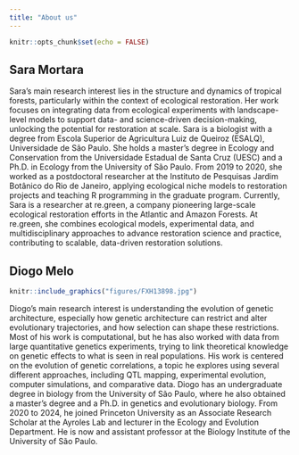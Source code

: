 ```yaml
---
title: "About us"
---
```


```r
knitr::opts_chunk$set(echo = FALSE)
```


## Sara Mortara

Sara's main research interest lies in the structure and dynamics of tropical forests, particularly within the context of ecological restoration. Her work focuses on integrating data from ecological experiments with landscape-level models to support data- and science-driven decision-making, unlocking the potential for restoration at scale. Sara is a biologist with a degree from Escola Superior de Agricultura Luiz de Queiroz (ESALQ), Universidade de São Paulo. She holds a master's degree in Ecology and Conservation from the Universidade Estadual de Santa Cruz (UESC) and a Ph.D. in Ecology from the University of São Paulo. From 2019 to 2020, she worked as a postdoctoral researcher at the Instituto de Pesquisas Jardim Botânico do Rio de Janeiro, applying ecological niche models to restoration projects and teaching R programming in the graduate program. Currently, Sara is a researcher at re.green, a company pioneering large-scale ecological restoration efforts in the Atlantic and Amazon Forests. At re.green, she combines ecological models, experimental data, and multidisciplinary approaches to advance restoration science and practice, contributing to scalable, data-driven restoration solutions. 

## Diogo Melo  

```r
knitr::include_graphics("figures/FXH13898.jpg")
```

Diogo’s main research interest is understanding the evolution of genetic architecture, especially how genetic architecture can restrict and alter evolutionary trajectories, and how selection can shape these restrictions. Most of his work is computational, but he has also worked with data from large quantitative genetics experiments, trying to link theoretical knowledge on genetic effects to what is seen in real populations. His work is centered on the evolution of genetic correlations, a topic he explores using several different approaches, including QTL mapping, experimental evolution, computer simulations, and comparative data. Diogo has an undergraduate degree in biology from the University of São Paulo, where he also obtained a master's degree and a Ph.D. in genetics and evolutionary biology. From 2020 to 2024, he joined Princeton University as an Associate Research Scholar at the Ayroles Lab and lecturer in the Ecology and Evolution Department. He is now 
and assistant professor at the Biology Institute of the University of São Paulo.